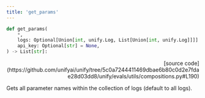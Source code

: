 ```yaml
---
title: 'get_params'
---
```


```python
def get_params(
    *,
    logs: Optional[Union[int, unify.Log, List[Union[int, unify.Log]]]] = "all",
    api_key: Optional[str] = None,
) -> List[str]:
```

<p align="right">[source code](https://github.com/unifyai/unify/tree/5c0a7244411469dbae6b80c0d2e7fdae28d03dd8/unify/evals/utils/compositions.py#L190)</p>

Gets all parameter names within the collection of logs (default to all logs).